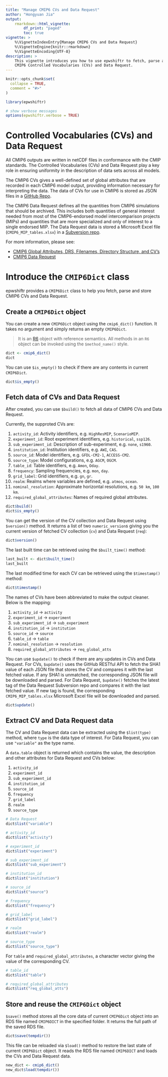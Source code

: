 ```yaml
---
title: "Manage CMIP6 CVs and Data Request"
author: "Hongyuan Jia"
output:
    rmarkdown::html_vignette:
        df_print: "paged"
        toc: true
vignette: >
    %\VignetteIndexEntry{Manage CMIP6 CVs and Data Request}
    %\VignetteEngine{knitr::rmarkdown}
    %\VignetteEncoding{UTF-8}
description: >
    This vignette introduces you how to use epwshiftr to fetch, parse and store
    CMIP6 Controlled Vocabularies (CVs) and Data Request.
---
```


```r
knitr::opts_chunk$set(
  collapse = TRUE,
  comment = "#>"
)
```

```r
library(epwshiftr)

# show verbose messages
options(epwshiftr.verbose = TRUE)
```

# Controlled Vocabularies (CVs) and Data Request

All CMIP6 outputs are written in netCDF files in conformance with the CMIP
standards. The Controlled Vocabularies (CVs) and Data Request play a key role in
ensuring uniformity in the description of data sets across all models.

The CMIP6 CVs gives a well-defined set of global attributes that are recorded in
each CMIP6 model output, providing information necessary for interpreting the
data. The data of CVs for use in CMIP6 is stored as JSON files in a
[GitHub Repo](https://github.com/WCRP-CMIP/CMIP6_CVs).

The CMIP6 Data Request defines all the quantities from CMIP6 simulations that
should be archived. This includes both quantities of general interest needed
from most of the CMIP6-endorsed model intercomparison projects (MIPs) and
quantities that are more specialized and only of interest to a single endorsed
MIP. The Data Request data is stored a Microsoft Excel file
(`CMIP6_MIP_tables.xlsx`) in a
[Subversion repo](http://proj.badc.rl.ac.uk/svn/exarch/CMIP6dreq/trunk).

For more information, please see:

- [CMIP6 Global Attributes, DRS, Filenames, Directory Structure, and CV's](https://docs.google.com/document/d/1h0r8RZr_f3-8egBMMh7aqLwy3snpD6_MrDz1q8n5XUk/edit)
- [CMIP6 Data Request](https://wcrp-cmip.github.io/WGCM_Infrastructure_Panel/CMIP6/data_request.html)

# Introduce the `CMIP6Dict` class

epwshiftr provides a `CMIP6Dict` class to help you fetch, parse and store CMIP6
CVs and Data Request.

## Create a `CMIP6Dict` object

You can create a new `CMIP6Dict` object using the `cmip6_dict()` function. It
takes no argument and simply returns an empty `CMIP6Dict`.

> It is an [R6](https://r6.r-lib.org/) object with reference semantics. All
> methods in an `R6` object can be invoked using the `$method_name()` style.

```r
dict <- cmip6_dict()
dict
```

You can use `$is_empty()` to check if there are any contents in current
`CMIP6Dict`.

```r
dict$is_empty()
```

## Fetch data of CVs and Data Request

After created, you can use `$build()` to fetch all data of CMIP6 CVs and Data
Request.

Currently, the supproted CVs are:

1. `activity_id`: Activity identifiers, e.g. `HighResMIP`, `ScenarioMIP`.
1. `experiment_id`: Root experiment identifiers, e.g. `historical`, `ssp126`.
1. `sub_experiment_id`: Description of sub-experiment, e.g. `none`, `s1960`.
1. `institution_id`: Institution identifiers, e.g. `AWI`, `CAS`.
1. `source_id`: Model identifiers, e.g. `GFDL-CM2-1`, `ACCESS-CM2`.
1. `source_type`: Model configurations, e.g. `AGCM`, `OGCM`.
1. `table_id`: Table identifiers, e.g. `Amon`, `Oday`.
1. `frequency`: Sampling frequencies, e.g. `mon`, `day`.
1. `grid_label`: Grid identifiers, e.g. `gn`, `gr`.
1. `realm`: Realms where variables are defined, e.g. `atmos`, `ocean`.
1. `nominal_resolution`: Approximate horizontal resolutions, e.g. `50 km`, `100
   km`.
1. `required_global_attributes`: Names of required global attributes.

```r
dict$build()
dict$is_empty()
```

You can get the version of the CV collection and Data Request using `$version()`
method. It returns a list of two `numeric_version`s giving you the current
version of fetched CV collection (`cv`) and Data Request (`req`):

```r
dict$version()
```

The last built time can be retrieved using the `$built_time()` method:
```r
last_built <- dict$built_time()
last_built
```

The last modified time for each CV can be retrieved using the `$timestamp()`
method:

```r
dict$timestamp()
```

The names of CVs have been abbreviated to make the output cleaner. Below is the
mapping:

1. `activity_id` -> `activity`
1. `experiment_id` -> `experiment`
1. `sub_experiment_id` -> `sub_experiment`
1. `institution_id` -> `institution`
1. `source_id` -> `source`
1. `table_id` -> `table`
1. `nominal_resolution` -> `resolution`
1. `required_global_attributes` -> `req_global_atts`

You can use `$update()` to check if there are any updates in CVs and Data
Request. For CVs, `$update()` uses the GitHub RESTful API to fetch the SHA1
value of each JSON file that stores the CV and compares it with the last fetched
value. If any SHA1 is unmatched, the corresponding JSON file will be downloaded
and parsed. For Data Request, `$update()` fetches the latest tag of the Data
Request Subversion repo and compares it with the last fetched value.  If new tag
is found, the corresponding `CMIP6_MIP_tables.xlsx` Microsoft Excel file will be
downloaded and parsed.

```r
dict$update()
```

## Extract CV and Data Request data

The CV and Data Request data can be extracted using the `$list(type)` method,
where `type` is the data type of interest. For Data Request, you can use
`"variable"` as the type name.

A `data.table` object is returned which contains the value, the description and
other attributes for Data Request and CVs below:

1. `activity_id`
1. `experiment_id`
1. `sub_experiment_id`
1. `institution_id`
1. `source_id`
1. `frequency`
1. `grid_label`
1. `realm`
1. `source_type`

```r
# Data Request
dict$list("variable")

# activity_id
dict$list("activity")

# experiment_id
dict$list("experiment")

# sub_experiment_id
dict$list("sub_experiment")

# institution_id
dict$list("institution")

# source_id
dict$list("source")

# frequency
dict$list("frequency")

# grid_label
dict$list("grid_label")

# realm
dict$list("realm")

# source_type
dict$list("source_type")
```

For `table` and `required_global_attributes`, a character vector giving the
value of the corresponding CV.

```r
# table_id
dict$list("table")

# required_global_attributes
dict$list("req_global_atts")
```

## Store and reuse the `CMIP6Dict` object

`$save()` method stores all the core data of current `CMIP6Dict` object into an
RDS file named `CMIP6DICT` in the specified folder. It returns the full path of
the saved RDS file.

```r
dict$save(tempdir())
```

This file can be reloaded via `$load()` method to restore the last state of
current `CMIP6Dict` object. It reads the RDS file named `CMIP6DICT` and loads
the CVs and Data Request data.

```r
new_dict <- cmip6_dict()
new_dict$load(tempdir())
```
